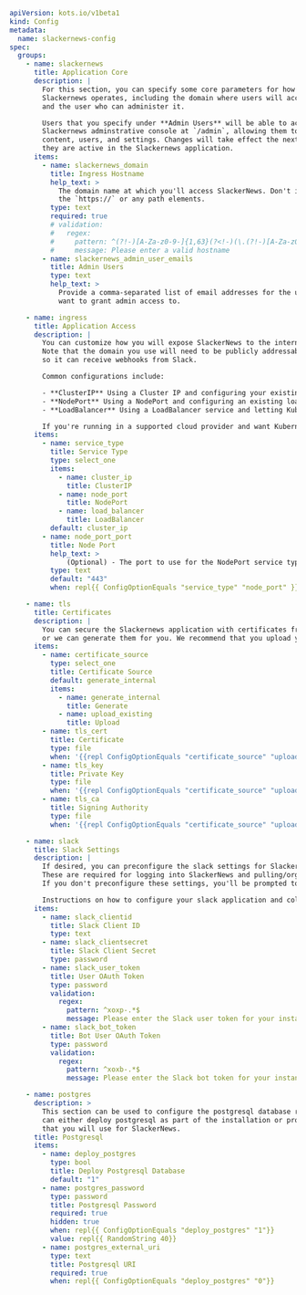 ```yaml
apiVersion: kots.io/v1beta1
kind: Config
metadata:
  name: slackernews-config
spec:
  groups:
    - name: slackernews
      title: Application Core
      description: |
        For this section, you can specify some core parameters for how
        Slackernews operates, including the domain where users will access it
        and the user who can administer it.

        Users that you specify under **Admin Users** will be able to access the
        Slackernews adminstrative console at `/admin`, allowing them to manage
        content, users, and settings. Changes will take effect the next time
        they are active in the Slackernews application.
      items:
        - name: slackernews_domain
          title: Ingress Hostname
          help_text: >
            The domain name at which you'll access SlackerNews. Don't include
            the `https://` or any path elements.
          type: text
          required: true
          # validation:
          #   regex:
          #     pattern: ^(?!-)[A-Za-z0-9-]{1,63}(?<!-)(\.(?!-)[A-Za-z0-9-]{1,63}(?<!-))*\.[A-Za-z]{2,}$
          #     message: Please enter a valid hostname
        - name: slackernews_admin_user_emails
          title: Admin Users
          type: text
          help_text: >
            Provide a comma-separated list of email addresses for the users you
            want to grant admin access to.

    - name: ingress
      title: Application Access
      description: |
        You can customize how you will expose SlackerNews to the internet.
        Note that the domain you use will need to be publicly addressable with certs signed by a public authority
        so it can receive webhooks from Slack.

        Common configurations include:

        - **ClusterIP** Using a Cluster IP and configuring your existing ingress controller to route traffic to SlackerNews
        - **NodePort** Using a NodePort and configuring an existing load balancer to route traffic to SlackerNews
        - **LoadBalancer** Using a LoadBalancer service and letting Kubernetes provision a load balancer for you

        If you're running in a supported cloud provider and want Kubernetes to provision a Load Balancer, use LoadBalancer.
      items:
        - name: service_type
          title: Service Type
          type: select_one
          items:
            - name: cluster_ip
              title: ClusterIP
            - name: node_port
              title: NodePort
            - name: load_balancer
              title: LoadBalancer
          default: cluster_ip
        - name: node_port_port
          title: Node Port
          help_text: >
              (Optional) - The port to use for the NodePort service type. Leave this blank to have Kubernetes choose a port for you.
          type: text
          default: "443"
          when: repl{{ ConfigOptionEquals "service_type" "node_port" }}

    - name: tls
      title: Certificates
      description: |
        You can secure the Slackernews application with certificates from a trusted certificate authority
        or we can generate them for you. We recommend that you upload your own certificates for production installations.
      items:
        - name: certificate_source
          type: select_one
          title: Certificate Source
          default: generate_internal
          items:
            - name: generate_internal
              title: Generate
            - name: upload_existing
              title: Upload
        - name: tls_cert
          title: Certificate
          type: file
          when: '{{repl ConfigOptionEquals "certificate_source" "upload_existing"}}'
        - name: tls_key
          title: Private Key
          type: file
          when: '{{repl ConfigOptionEquals "certificate_source" "upload_existing"}}'
        - name: tls_ca
          title: Signing Authority
          type: file
          when: '{{repl ConfigOptionEquals "certificate_source" "upload_existing"}}'

    - name: slack
      title: Slack Settings
      description: |
        If desired, you can preconfigure the slack settings for SlackerNews.
        These are required for logging into SlackerNews and pulling/organizing content from your slack instance.
        If you don't preconfigure these settings, you'll be prompted to configure them when you first access SlackerNews.

        Instructions on how to configure your slack application and collect these values can be found in [the SlackerNews slack documentation](https://docs.slackernews.io/slack/).
      items:
        - name: slack_clientid
          title: Slack Client ID
          type: text
        - name: slack_clientsecret
          title: Slack Client Secret
          type: password
        - name: slack_user_token
          title: User OAuth Token
          type: password
          validation:
            regex:
              pattern: ^xoxp-.*$
              message: Please enter the Slack user token for your instance of Slackernews
        - name: slack_bot_token
          title: Bot User OAuth Token
          type: password
          validation:
            regex:
              pattern: ^xoxb-.*$
              message: Please enter the Slack bot token for your instance of Slackernews

    - name: postgres
      description: >
        This section can be used to configure the postgresql database required by SlackerNews. You
        can either deploy postgresql as part of the installation or provide an external URI to an existing postgresql instance
        that you will use for SlackerNews.
      title: Postgresql
      items:
        - name: deploy_postgres
          type: bool
          title: Deploy Postgresql Database
          default: "1"
        - name: postgres_password
          type: password
          title: Postgresql Password
          required: true
          hidden: true
          when: repl{{ ConfigOptionEquals "deploy_postgres" "1"}}
          value: repl{{ RandomString 40}}
        - name: postgres_external_uri
          type: text
          title: Postgresql URI
          required: true
          when: repl{{ ConfigOptionEquals "deploy_postgres" "0"}}
```          
